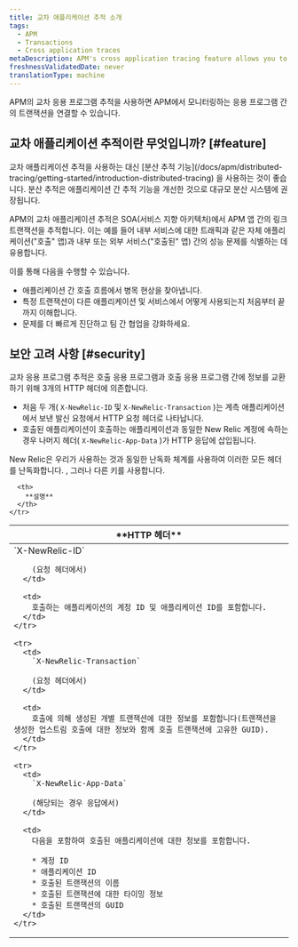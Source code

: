 ```yaml
---
title: 교차 애플리케이션 추적 소개
tags:
  - APM
  - Transactions
  - Cross application traces
metaDescription: APM's cross application tracing feature allows you to view details for applications that happen across multiple applications.
freshnessValidatedDate: never
translationType: machine
---
```


APM의 교차 응용 프로그램 추적을 사용하면 APM에서 모니터링하는 응용 프로그램 간의 트랜잭션을 연결할 수 있습니다.

## 교차 애플리케이션 추적이란 무엇입니까? [#feature]

<Callout variant="important">
  교차 애플리케이션 추적을 사용하는 대신 [분산 추적 기능](/docs/apm/distributed-tracing/getting-started/introduction-distributed-tracing) 을 사용하는 것이 좋습니다. 분산 추적은 애플리케이션 간 추적 기능을 개선한 것으로 대규모 분산 시스템에 권장됩니다.
</Callout>

APM의 교차 애플리케이션 추적은 SOA(서비스 지향 아키텍처)에서 APM 앱 간의 링크 트랜잭션을 추적합니다. 이는 예를 들어 내부 서비스에 대한 트래픽과 같은 자체 애플리케이션("호출" 앱)과 내부 또는 외부 서비스("호출된" 앱) 간의 성능 문제를 식별하는 데 유용합니다.

이를 통해 다음을 수행할 수 있습니다.

* 애플리케이션 간 호출 흐름에서 병목 현상을 찾아냅니다.
* 특정 트랜잭션이 다른 애플리케이션 및 서비스에서 어떻게 사용되는지 처음부터 끝까지 이해합니다.
* 문제를 더 빠르게 진단하고 팀 간 협업을 강화하세요.

## 보안 고려 사항 [#security]

교차 응용 프로그램 추적은 호출 응용 프로그램과 호출 응용 프로그램 간에 정보를 교환하기 위해 3개의 HTTP 헤더에 의존합니다.

* 처음 두 개( `X-NewRelic-ID` 및 `X-NewRelic-Transaction` )는 계측 애플리케이션에서 보낸 발신 요청에서 HTTP 요청 헤더로 나타납니다.
* 호출된 애플리케이션이 호출하는 애플리케이션과 동일한 New Relic 계정에 속하는 경우 나머지 헤더( `X-NewRelic-App-Data` )가 HTTP 응답에 삽입됩니다.

New Relic은 우리가 사용하는 것과 동일한 난독화 체계를 사용하여 이러한 모든 헤더를 난독화합니다. <InlinePopover type="browser"/>, 그러나 다른 키를 사용합니다.

<table>
  <thead>
    <tr>
      <th width={250}>
        **HTTP 헤더**
      </th>

      <th>
        **설명**
      </th>
    </tr>
  </thead>

  <tbody>
    <tr>
      <td>
        `X-NewRelic-ID`

        (요청 헤더에서)
      </td>

      <td>
        호출하는 애플리케이션의 계정 ID 및 애플리케이션 ID를 포함합니다.
      </td>
    </tr>

    <tr>
      <td>
        `X-NewRelic-Transaction`

        (요청 헤더에서)
      </td>

      <td>
        호출에 의해 생성된 개별 트랜잭션에 대한 정보를 포함합니다(트랜잭션을 생성한 업스트림 호출에 대한 정보와 함께 호출 트랜잭션에 고유한 GUID).
      </td>
    </tr>

    <tr>
      <td>
        `X-NewRelic-App-Data`

        (해당되는 경우 응답에서)
      </td>

      <td>
        다음을 포함하여 호출된 애플리케이션에 대한 정보를 포함합니다.

        * 계정 ID
        * 애플리케이션 ID
        * 호출된 트랜잭션의 이름
        * 호출된 트랜잭션에 대한 타이밍 정보
        * 호출된 트랜잭션의 GUID
      </td>
    </tr>
  </tbody>
</table>